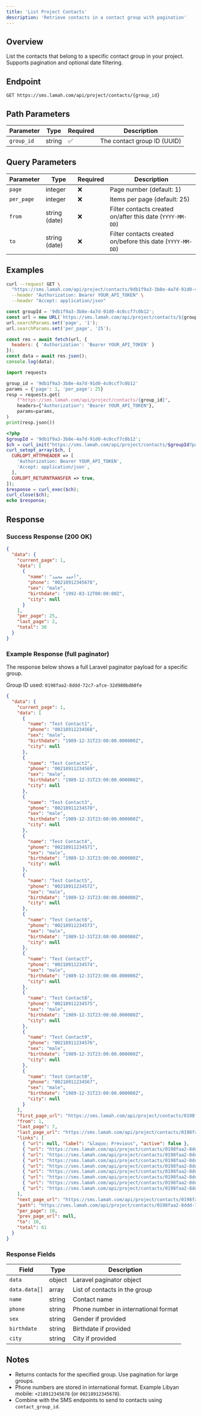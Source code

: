 ```yaml
---
title: 'List Project Contacts'
description: 'Retrieve contacts in a contact group with pagination'
---
```


## Overview

List the contacts that belong to a specific contact group in your project. Supports pagination and optional date filtering.

## Endpoint

`GET https://sms.lamah.com/api/project/contacts/{group_id}`

## Path Parameters

| Parameter | Type | Required | Description |
|-----------|------|----------|-------------|
| `group_id` | string | ✅ | The contact group ID (UUID) |

## Query Parameters

| Parameter | Type | Required | Description |
|-----------|------|----------|-------------|
| `page` | integer | ❌ | Page number (default: 1) |
| `per_page` | integer | ❌ | Items per page (default: 25) |
| `from` | string (date) | ❌ | Filter contacts created on/after this date (`YYYY-MM-DD`) |
| `to` | string (date) | ❌ | Filter contacts created on/before this date (`YYYY-MM-DD`) |

## Examples

<CodeGroup>

```bash cURL
curl --request GET \
  "https://sms.lamah.com/api/project/contacts/9db1f9a3-3b8e-4a7d-91d0-4c0ccf7c0b12?page=1&per_page=25" \
  --header "Authorization: Bearer YOUR_API_TOKEN" \
  --header "Accept: application/json"
```

```javascript JavaScript
const groupId = '9db1f9a3-3b8e-4a7d-91d0-4c0ccf7c0b12';
const url = new URL(`https://sms.lamah.com/api/project/contacts/${groupId}`);
url.searchParams.set('page', '1');
url.searchParams.set('per_page', '25');

const res = await fetch(url, {
  headers: { 'Authorization': 'Bearer YOUR_API_TOKEN' }
});
const data = await res.json();
console.log(data);
```

```python Python
import requests

group_id = '9db1f9a3-3b8e-4a7d-91d0-4c0ccf7c0b12'
params = {'page': 1, 'per_page': 25}
resp = requests.get(
    f"https://sms.lamah.com/api/project/contacts/{group_id}",
    headers={"Authorization": "Bearer YOUR_API_TOKEN"},
    params=params,
)
print(resp.json())
```

```php PHP
<?php
$groupId = '9db1f9a3-3b8e-4a7d-91d0-4c0ccf7c0b12';
$ch = curl_init("https://sms.lamah.com/api/project/contacts/$groupId?page=1&per_page=25");
curl_setopt_array($ch, [
  CURLOPT_HTTPHEADER => [
    'Authorization: Bearer YOUR_API_TOKEN',
    'Accept: application/json',
  ],
  CURLOPT_RETURNTRANSFER => true,
]);
$response = curl_exec($ch);
curl_close($ch);
echo $response;
```

</CodeGroup>

## Response

### Success Response (200 OK)

```json
{
  "data": {
    "current_page": 1,
    "data": [
      {
        "name": "أحمد محمد",
        "phone": "00218912345678",
        "sex": "male",
        "birthdate": "1992-03-12T00:00:00Z",
        "city": null
      }
    ],
    "per_page": 25,
    "last_page": 2,
    "total": 30
  }
}
```

### Example Response (full paginator)

The response below shows a full Laravel paginator payload for a specific group.

Group ID used: `0198faa2-8ddd-72c7-afce-32d980bd60fe`

```json
{
  "data": {
    "current_page": 1,
    "data": [
      {
        "name": "Test Contact1",
        "phone": "00218911234568",
        "sex": "male",
        "birthdate": "1989-12-31T23:00:00.000000Z",
        "city": null
      },
      {
        "name": "Test Contact2",
        "phone": "00218911234569",
        "sex": "male",
        "birthdate": "1989-12-31T23:00:00.000000Z",
        "city": null
      },
      {
        "name": "Test Contact3",
        "phone": "00218911234570",
        "sex": "male",
        "birthdate": "1989-12-31T23:00:00.000000Z",
        "city": null
      },
      {
        "name": "Test Contact4",
        "phone": "00218911234571",
        "sex": "male",
        "birthdate": "1989-12-31T23:00:00.000000Z",
        "city": null
      },
      {
        "name": "Test Contact5",
        "phone": "00218911234572",
        "sex": "male",
        "birthdate": "1989-12-31T23:00:00.000000Z",
        "city": null
      },
      {
        "name": "Test Contact6",
        "phone": "00218911234573",
        "sex": "male",
        "birthdate": "1989-12-31T23:00:00.000000Z",
        "city": null
      },
      {
        "name": "Test Contact7",
        "phone": "00218911234574",
        "sex": "male",
        "birthdate": "1989-12-31T23:00:00.000000Z",
        "city": null
      },
      {
        "name": "Test Contact8",
        "phone": "00218911234575",
        "sex": "male",
        "birthdate": "1989-12-31T23:00:00.000000Z",
        "city": null
      },
      {
        "name": "Test Contact9",
        "phone": "00218911234576",
        "sex": "male",
        "birthdate": "1989-12-31T23:00:00.000000Z",
        "city": null
      },
      {
        "name": "Test Contact0",
        "phone": "00218911234567",
        "sex": "male",
        "birthdate": "1989-12-31T23:00:00.000000Z",
        "city": null
      }
    ],
    "first_page_url": "https://sms.lamah.com/api/project/contacts/0198faa2-8ddd-72c7-afce-32d980bd60fe?page=1",
    "from": 1,
    "last_page": 7,
    "last_page_url": "https://sms.lamah.com/api/project/contacts/0198faa2-8ddd-72c7-afce-32d980bd60fe?page=7",
    "links": [
      { "url": null, "label": "&laquo; Previous", "active": false },
      { "url": "https://sms.lamah.com/api/project/contacts/0198faa2-8ddd-72c7-afce-32d980bd60fe?page=1", "label": "1", "active": true },
      { "url": "https://sms.lamah.com/api/project/contacts/0198faa2-8ddd-72c7-afce-32d980bd60fe?page=2", "label": "2", "active": false },
      { "url": "https://sms.lamah.com/api/project/contacts/0198faa2-8ddd-72c7-afce-32d980bd60fe?page=3", "label": "3", "active": false },
      { "url": "https://sms.lamah.com/api/project/contacts/0198faa2-8ddd-72c7-afce-32d980bd60fe?page=4", "label": "4", "active": false },
      { "url": "https://sms.lamah.com/api/project/contacts/0198faa2-8ddd-72c7-afce-32d980bd60fe?page=5", "label": "5", "active": false },
      { "url": "https://sms.lamah.com/api/project/contacts/0198faa2-8ddd-72c7-afce-32d980bd60fe?page=6", "label": "6", "active": false },
      { "url": "https://sms.lamah.com/api/project/contacts/0198faa2-8ddd-72c7-afce-32d980bd60fe?page=7", "label": "7", "active": false },
      { "url": "https://sms.lamah.com/api/project/contacts/0198faa2-8ddd-72c7-afce-32d980bd60fe?page=2", "label": "Next &raquo;", "active": false }
    ],
    "next_page_url": "https://sms.lamah.com/api/project/contacts/0198faa2-8ddd-72c7-afce-32d980bd60fe?page=2",
    "path": "https://sms.lamah.com/api/project/contacts/0198faa2-8ddd-72c7-afce-32d980bd60fe",
    "per_page": 10,
    "prev_page_url": null,
    "to": 10,
    "total": 61
  }
}
```


### Response Fields

| Field | Type | Description |
|-------|------|-------------|
| `data` | object | Laravel paginator object |
| `data.data[]` | array | List of contacts in the group |
| `name` | string | Contact name |
| `phone` | string | Phone number in international format |
| `sex` | string | Gender if provided |
| `birthdate` | string | Birthdate if provided |
| `city` | string | City if provided |

## Notes

- Returns contacts for the specified group. Use pagination for large groups.
- Phone numbers are stored in international format. Example Libyan mobile: `+218912345678` (or `00218912345678`).
- Combine with the SMS endpoints to send to contacts using `contact_group_id`.
